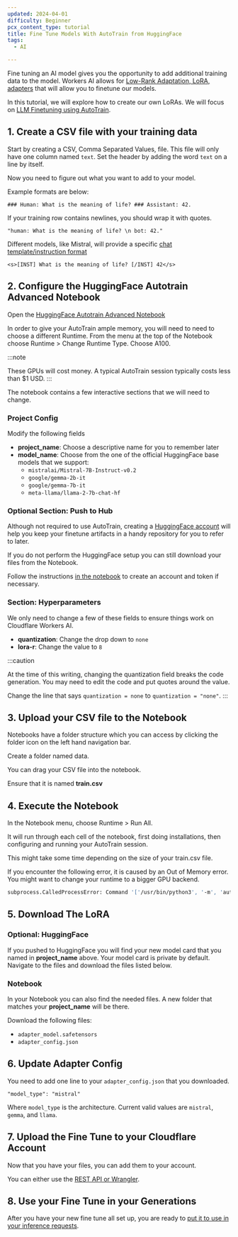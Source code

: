 ```yaml
---
updated: 2024-04-01
difficulty: Beginner
pcx_content_type: tutorial
title: Fine Tune Models With AutoTrain from HuggingFace
tags:
  - AI

---
```




Fine tuning an AI model gives you the opportunity to add additional training data to the model. Workers AI allows for [Low-Rank Adaptation, LoRA, adapters](/workers-ai/fine-tunes/loras/) that will allow you to finetune our models.

In this tutorial, we will explore how to create our own LoRAs. We will focus on [LLM Finetuning using AutoTrain](https://huggingface.co/docs/autotrain/llm_finetuning).

## 1. Create a CSV file with your training data

Start by creating a CSV, Comma Separated Values, file. This file will only have one column named `text`. Set the header by adding the word `text` on a line by itself.

Now you need to figure out what you want to add to your model.

Example formats are below:

```text
### Human: What is the meaning of life? ### Assistant: 42.
```

If your training row contains newlines, you should wrap it with quotes.

```text
"human: What is the meaning of life? \n bot: 42."
```

Different models, like Mistral, will provide a specific [chat template/instruction format](https://huggingface.co/mistralai/Mistral-7B-Instruct-v0.1#instruction-format)

```text
<s>[INST] What is the meaning of life? [/INST] 42</s>
```

## 2. Configure the HuggingFace Autotrain Advanced Notebook

Open the [HuggingFace Autotrain Advanced Notebook](https://colab.research.google.com/github/huggingface/autotrain-advanced/blob/main/colabs/AutoTrain_LLM.ipynb)

In order to give your AutoTrain ample memory, you will need to need to choose a different Runtime. From the menu at the top of the Notebook choose Runtime > Change Runtime Type. Choose A100.

:::note

These GPUs will cost money. A typical AutoTrain session typically costs less than $1 USD.
:::

The notebook contains a few interactive sections that we will need to change.

### Project Config

Modify the following fields

* **project\_name**: Choose a descriptive name for you to remember later
* **model\_name**: Choose from the one of the official HuggingFace base models that we support:
  * `mistralai/Mistral-7B-Instruct-v0.2`
  * `google/gemma-2b-it`
  * `google/gemma-7b-it`
  * `meta-llama/llama-2-7b-chat-hf`

### Optional Section: Push to Hub

Although not required to use AutoTrain, creating a [HuggingFace account](https://huggingface.co/join) will help you keep your finetune artifacts in a handy repository for you to refer to later.

If you do not perform the HuggingFace setup you can still download your files from the Notebook.

Follow the instructions [in the notebook](https://colab.research.google.com/github/huggingface/autotrain-advanced/blob/main/colabs/AutoTrain_LLM.ipynb) to create an account and token if necessary.

### Section: Hyperparameters

We only need to change a few of these fields to ensure things work on Cloudflare Workers AI.

* **quantization**: Change the drop down to `none`
* **lora-r**: Change the value to `8`

:::caution

At the time of this writing, changing the quantization field breaks the code generation. You may need to edit the code and put quotes around the value.

Change the line that says `quantization = none` to `quantization = "none"`.
:::

## 3. Upload your CSV file to the Notebook

Notebooks have a folder structure which you can access by clicking the folder icon on the left hand navigation bar.

Create a folder named data.

You can drag your CSV file into the notebook.

Ensure that it is named **train.csv**

## 4. Execute the Notebook

In the Notebook menu, choose Runtime > Run All.

It will run through each cell of the notebook, first doing installations, then configuring and running your AutoTrain session.

This might take some time depending on the size of your train.csv file.

If you encounter the following error, it is caused by an Out of Memory error. You might want to change your runtime to a bigger GPU backend.

```bash
subprocess.CalledProcessError: Command '['/usr/bin/python3', '-m', 'autotrain.trainers.clm', '--training_config', 'blog-instruct/training_params.json']' died with <Signals.SIGKILL: 9>.
```

## 5. Download The LoRA

### Optional: HuggingFace

If you pushed to HuggingFace you will find your new model card that you named in **project\_name** above. Your model card is private by default. Navigate to the files and download the files listed below.

### Notebook

In your Notebook you can also find the needed files. A new folder that matches your **project\_name** will be there.

Download the following files:

* `adapter_model.safetensors`
* `adapter_config.json`

## 6. Update Adapter Config

You need to add one line to your `adapter_config.json` that you downloaded.

`"model_type": "mistral"`

Where `model_type` is the architecture. Current valid values are `mistral`, `gemma`, and `llama`.

## 7. Upload the Fine Tune to your Cloudflare Account

Now that you have your files, you can add them to your account.

You can either use the [REST API or Wrangler](/workers-ai/fine-tunes/loras/).

## 8. Use your Fine Tune in your Generations

After you have your new fine tune all set up, you are ready to [put it to use in your inference requests](/workers-ai/fine-tunes/loras/#running-inference-with-loras).
